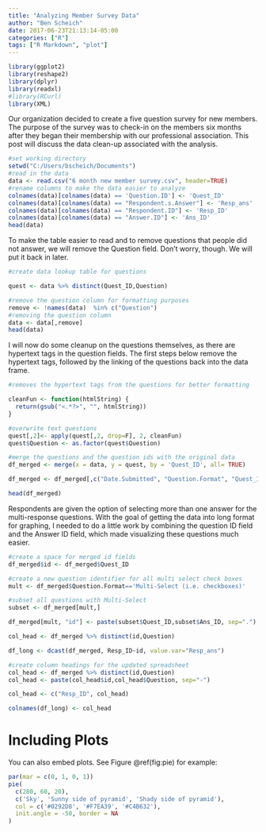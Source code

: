 ```yaml
---
title: "Analyzing Member Survey Data"
author: "Ben Scheich"
date: 2017-06-23T21:13:14-05:00
categories: ["R"]
tags: ["R Markdown", "plot"]
---
```

 
```r
library(ggplot2)
library(reshape2)
library(dplyr)
library(readxl)
#library(RCurl)
library(XML)
```

Our organization decided to create a five question survey for new members.  The purpose of the survey was to check-in on the members six months after they began their membership with our professional association.  This post will discuss the data clean-up associated with the analysis.   


```r
#set working directory
setwd("C:/Users/bscheich/Documents")
#read in the data
data <- read.csv("6 month new member survey.csv", header=TRUE)
#rename columns to make the data easier to analyze
colnames(data)[colnames(data) == 'Question.ID'] <- 'Quest_ID'
colnames(data)[colnames(data) == "Respondent.s.Answer"] <- 'Resp_ans'
colnames(data)[colnames(data) == "Respondent.ID"] <- 'Resp_ID'
colnames(data)[colnames(data) == "Answer.ID"] <- 'Ans_ID'
head(data)
```

To make the table easier to read and to remove questions that people did not answer, we will remove the Question field.  Don't worry, though. We will put it back in later.

```r
#create data lookup table for questions

quest <- data %>% distinct(Quest_ID,Question)

#remove the question column for formatting purposes
remove <- !names(data)  %in% c("Question")
#removing the question column
data <- data[,remove]
head(data)
```

I will now do some cleanup on the questions themselves, as there are hypertext tags in the question fields.  The first steps below remove the hypertext tags, followed by the linking of the questions back into the data frame.

```r
#removes the hypertext tags from the questions for better formatting

cleanFun <- function(htmlString) {
  return(gsub("<.*?>", "", htmlString))
}

#overwrite text questions
quest[,2]<- apply(quest[,2, drop=F], 2, cleanFun)
quest$Question <- as.factor(quest$Question)

#merge the questions and the question ids with the original data
df_merged <- merge(x = data, y = quest, by = 'Quest_ID', all= TRUE)

df_merged <- df_merged[,c("Date.Submitted", "Question.Format", "Quest_ID",  "Question", "Resp_ID", "Ans_ID", "Resp_ans")]

head(df_merged)
```

Respondents are given the option of selecting more than one answer for the multi-response questions.  With the goal of getting the data into long format for graphing, I needed to do a little work by combining the question ID field and the Answer ID field, which made visualizing these questions much easier.  


```r

#create a space for merged id fields
df_merged$id <- df_merged$Quest_ID

#create a new question identifier for all multi select check boxes
mult <- df_merged$Question.Format=='Multi-Select (i.e. checkboxes)' 

#subset all questions with Multi-Select
subset <- df_merged[mult,]

df_merged[mult, "id"] <- paste(subset$Quest_ID,subset$Ans_ID, sep=".")

col_head <- df_merged %>% distinct(id,Question)

df_long <- dcast(df_merged, Resp_ID~id, value.var="Resp_ans")

#create column headings for the updated spreadsheet
col_head <- df_merged %>% distinct(id,Question)
col_head <- paste(col_head$id,col_head$Question, sep="-")

col_head <- c("Resp_ID", col_head)

colnames(df_long) <- col_head 

```


# Including Plots

You can also embed plots. See Figure \@ref(fig:pie) for example:

```r
par(mar = c(0, 1, 0, 1))
pie(
  c(280, 60, 20),
  c('Sky', 'Sunny side of pyramid', 'Shady side of pyramid'),
  col = c('#0292D8', '#F7EA39', '#C4B632'),
  init.angle = -50, border = NA
)
```
